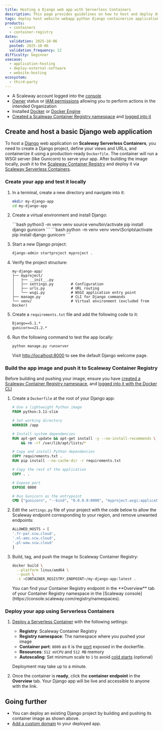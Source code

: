```yaml
---
title: Hosting a Django web app with Serverless Containers
description: This page provides guidelines on how to host and deploy dynamic Django web applications using Scaleway Serverless Containers
tags: deploy host website webapp python django containerize application docker dockerfile
products:
  - containers
  - container-registry
dates:
  validation: 2025-10-06
  posted: 2025-10-06
  validation_frequency: 12
difficulty: beginner
usecase:
  - application-hosting
  - deploy-external-software
  - website-hosting
ecosystem:
  - third-party
---
```



<Requirements />

- A Scaleway account logged into the [console](https://console.scaleway.com)
- [Owner](/iam/concepts/#owner) status or [IAM permissions](/iam/concepts/#permission) allowing you to perform actions in the intended Organization
- Installed [Docker](https://docs.docker.com/get-started/get-docker/) or [Docker Engine](https://docs.docker.com/engine/install/)
- [Created a Scaleway Container Registry namespace](/container-registry/how-to/create-namespace/) and [logged into it](/container-registry/how-to/connect-docker-cli/)

## Create and host a basic Django web application

To host a [Django](https://www.djangoproject.com/) web application on **Scaleway Serverless Containers**, you need to create a Django project, define your views and URLs, and containerize it using a production-ready `Dockerfile`. The container will run a WSGI server (like Gunicorn) to serve your app. After building the image locally, push it to the [Scaleway Container Registry](/container-registry/) and deploy it via [Scaleway Serverless Containers](/serverless-containers/).

### Create your app and test it locally

1. In a terminal, create a new directory and navigate into it:
    ```bash
    mkdir my-django-app
    cd my-django-app
    ```

2. Create a virtual environment and install Django:

    <Tabs id="python-venv">
      <TabsTab label="Linux/macOS">
        ```bash
        python3 -m venv venv
        source venv/bin/activate
        pip install django gunicorn
        ```
      </TabsTab>
      <TabsTab label="Windows">
        ```bash
        python -m venv venv
        venv\Scripts\activate
        pip install django gunicorn
        ```
      </TabsTab>
    </Tabs>

3. Start a new Django project:
    ```bash
    django-admin startproject myproject .
    ```

4. Verify the project structure:
    ```
    my-django-app/
    ├── myproject/
    │   ├── __init__.py
    │   ├── settings.py        # Configuration
    │   ├── urls.py            # URL routing
    │   └── wsgi.py            # WSGI application entry point
    ├── manage.py              # CLI for Django commands
    └── venv/                  # Virtual environment (excluded from Docker)
    ```

5. Create a `requirements.txt` file and add the following code to it:
    ```txt
    Django==5.1.*
    gunicorn==21.2.*
    ```

6. Run the following command to test the app locally:
    ```bash
    python manage.py runserver
    ```
    Visit [http://localhost:8000](http://localhost:8000) to see the default Django welcome page.

### Build the app image and push it to Scaleway Container Registry

Before building and pushing your image, ensure you have [created a Scaleway Container Registry namespace](/container-registry/how-to/create-namespace/), and [logged into it with the Docker CLI](/container-registry/how-to/connect-docker-cli/)

1. Create a `Dockerfile` at the root of your Django app:
    ```dockerfile
    # Use a lightweight Python image
    FROM python:3.11-slim

    # Set working directory
    WORKDIR /app

    # Install system dependencies
    RUN apt-get update && apt-get install -y --no-install-recommends \
        && rm -rf /var/lib/apt/lists/*

    # Copy and install Python dependencies
    COPY requirements.txt .
    RUN pip install --no-cache-dir -r requirements.txt

    # Copy the rest of the application
    COPY . .

    # Expose port
    EXPOSE 8000

    # Run Gunicorn as the entrypoint
    CMD ["gunicorn", "--bind", "0.0.0.0:8000", "myproject.wsgi:application"]
    ```

2. Edit the `settings.py` file of your project with the code below to allow the Scaleway endpoint corresponding to your region, and remove unwanted endpoints:

    ```py
    ALLOWED_HOSTS = [
    '.fr-par.scw.cloud',
    '.nl-ams.scw.cloud',
    '.pl-waw.scw.cloud'
    ]
    ```

3. Build, tag, and push the image to Scaleway Container Registry:
    ```bash
    docker build \
      --platform linux/amd64 \
      --push \
      -t <CONTAINER_REGISTRY_ENDPOINT>/my-django-app:latest .
    ```
    <Message type="note">
    You can find your Container Registry endpoint in the **Overview** tab of your Container Registry namespace in the [Scaleway console](https://console.scaleway.com/registry/namespaces).
    </Message>

### Deploy your app using Serverless Containers

1. [Deploy a Serverless Container](/serverless-containers/how-to/deploy-container/) with the following settings:
    - **Registry**: Scaleway Container Registry
    - **Registry namespace**: The namespace where you pushed your image
    - **Container port**: `8000` as it is the [port](/serverless-containers/reference-content/port-parameter-variable/) exposed in the dockerfile.
    - **Resources**: `512 mVCPU` and `512 MB` memory
    - **Autoscaling**: Set minimum scale to `1` to avoid [cold starts](/serverless-containers/concepts/#cold-start) (optional)

    Deployment may take up to a minute.

2. Once the container is **ready**, click the **container endpoint** in the **Overview** tab. Your Django app will be live and accessible to anyone with the link.

## Going further

- You can deploy an existing Django project by building and pushing its container image as shown above.
- [Add a custom domain](/serverless-containers/how-to/add-a-custom-domain-to-a-container/) to your deployed app.
